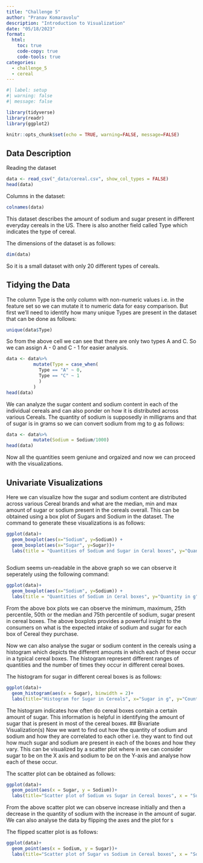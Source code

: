 ```yaml
---
title: "Challenge 5"
author: "Pranav Komaravolu"
description: "Introduction to Visualization"
date: "05/18/2023"
format:
  html:
    toc: true
    code-copy: true
    code-tools: true
categories:
  - challenge_5
  - cereal
---
```


```r
#| label: setup
#| warning: false
#| message: false

library(tidyverse)
library(readr)
library(ggplot2)

knitr::opts_chunk$set(echo = TRUE, warning=FALSE, message=FALSE)
```
<!--
## Challenge Overview

Today's challenge is to:

1)  read in a data set, and describe the data set using both words and any supporting information (e.g., tables, etc)
2)  tidy data (as needed, including sanity checks)
3)  mutate variables as needed (including sanity checks)
4)  create at least two univariate visualizations
   - try to make them "publication" ready
   - Explain why you choose the specific graph type
5)  Create at least one bivariate visualization
   - try to make them "publication" ready
   - Explain why you choose the specific graph type

[R Graph Gallery](https://r-graph-gallery.com/) is a good starting point for thinking about what information is conveyed in standard graph types, and includes example R code.

(be sure to only include the category tags for the data you use!)
-->

## Data Description
Reading the dataset
```r
data <- read_csv("_data/cereal.csv", show_col_types = FALSE)
head(data)
```
Columns in the dataset:
```r
colnames(data)
```

This dataset describes the amount of sodium and sugar present in different everyday cereals in the US. There is also another field called Type which indicates the type of cereal.

The dimensions of the dataset is as follows:
```r
dim(data)
```
So it is a small dataset with only 20 different types of cereals.

## Tidying the Data
The column Type is the only column with non-numeric values i.e. in the feature set so we can mutate it to numeric data for easy comparison.
But first we'll need to identify how many unique Types are present in the dataset that can be done as follows:
```r
unique(data$Type)
```
So from the above cell we can see that there are only two types A and C. So we can assign A - 0 and C - 1 for easier analysis.

```r
data <- data%>%
          mutate(Type = case_when(
            Type == "A" ~ 0,
            Type == "C" ~ 1
            )
          )
head(data)
```

We can analyze the sugar content and sodium content in each of the individual cereals and can also ponder on how it is distributed across various Cereals. 
The quantity of sodium is supposedly in milligrams and that of sugar is in grams so we can convert sodium from mg to g as follows:
```r
data <- data%>%
          mutate(Sodium = Sodium/1000)
head(data)
```
Now all the quantities seem geniune and orgaized and now we can proceed with the visualizations.

## Univariate Visualizations
Here we can visualize how the sugar and sodium content are distributed across various Cereal brands and what are the median, min and max amount of sugar or sodium present in the cereals overall. This can be obtained using a box plot of Sugars and Sodium in the dataset. The command to generate these visualizations is as follows:
```r
ggplot(data)+
  geom_boxplot(aes(x="Sodium", y=Sodium)) +
  geom_boxplot(aes(x="Sugar", y=Sugar))+
  labs(title = "Quantities of Sodium and Sugar in Ceral boxes", y="Quantity in g")
  
```
Sodium seems un-readable in the above graph so we can observe it seperately using the following command:
```r
ggplot(data)+
  geom_boxplot(aes(x="Sodium", y=Sodium)) +
  labs(title = "Quantities of Sodium in Ceral boxes", y="Quantity in g")
```
From the above box plots we can observe the minimum, maximum, 25th percentile, 50th or the median and  75th percentile of sodium, sugar present in cereal boxes. The above boxplots provides a powerful insight to the consumers on what is the expected intake of sodium and sugar for each box of Cereal they purchase.

Now we can also analyse the sugar or sodium content in the cereals using a histogram which depicts the different amounts in which each of these occur in a typical cereal boxes. The histogram represent different ranges of quantities and the number of times they occur in different cereal boxes.

The histogram for sugar in different cereal boxes is as follows:
```r
ggplot(data)+
  geom_histogram(aes(x = Sugar), binwidth = 2)+
  labs(title="Histogram for Sugar in Cereals", x="Sugar in g", y="Counts")
```
The histogram indicates how often do cereal boxes contain a certain amount of sugar. This information is helpful in identifying the amount of sugar that is present in most of the cereal boxes.
## Bivariate Visualization(s)
Now we want to find out how the quantity of sodium and sodium and how they are correlated to each other i.e. they want to find out how much sugar and sodium are present in each of the boxes and how they vary. This can be visualized by a scatter plot where in we can consider sugar to be on the X axis and sodium to be on the Y-axis and analyse how each of these occur.

The scatter plot can be obtained as follows:
```r
ggplot(data)+
  geom_point(aes(x = Sugar, y = Sodium))+
  labs(title="Scatter plot of Sodium vs Sugar in Cereal boxes", x = "Sugar in g", y = "Sodium in g")
```
From the above scatter plot we can observe increase initially and then a decrease in the quantity of sodium with the increase in the amount of sugar. We can also analyse the data by flipping the axes and the plot for s

The flipped scatter plot is as follows:
```r
ggplot(data)+
  geom_point(aes(x = Sodium, y = Sugar))+
  labs(title="Scatter plot of Sugar vs Sodium in Cereal boxes", x = "Sodium in g", y = "Sugar in g")
```
